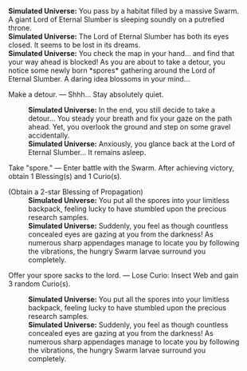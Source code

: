 {{Dialogue Start}}
:'''Simulated Universe:''' You pass by a habitat filled by a massive Swarm. A giant Lord of Eternal Slumber is sleeping soundly on a putrefied throne.
:'''Simulated Universe:''' The Lord of Eternal Slumber has both its eyes closed. It seems to be lost in its dreams.
:'''Simulated Universe:''' You check the map in your hand... and find that your way ahead is blocked! As you are about to take a detour, you notice some newly born *spores* gathering around the Lord of Eternal Slumber. A daring idea blossoms in your mind...
:{{DIcon|Star}} Make a detour. &mdash; Shhh... Stay absolutely quiet.
::'''Simulated Universe:''' In the end, you still decide to take a detour... You steady your breath and fix your gaze on the path ahead. Yet, you overlook the ground and step on some gravel accidentally.
::'''Simulated Universe:''' Anxiously, you glance back at the Lord of Eternal Slumber... It remains asleep.
:{{DIcon|Star}} Take "spore." &mdash; Enter battle with the Swarm. After achieving victory, obtain 1 Blessing(s) and 1 Curio(s).
:;(Obtain a 2-star Blessing of Propagation)
::'''Simulated Universe:''' You put all the spores into your limitless backpack, feeling lucky to have stumbled upon the precious research samples.
::'''Simulated Universe:''' Suddenly, you feel as though countless concealed eyes are gazing at you from the darkness! As numerous sharp appendages manage to locate you by following the vibrations, the hungry Swarm larvae surround you completely.
:{{DIcon|Star}} Offer your spore sacks to the lord. &mdash; Lose Curio: Insect Web and gain 3 random Curio(s).
::'''Simulated Universe:''' You put all the spores into your limitless backpack, feeling lucky to have stumbled upon the precious research samples.
::'''Simulated Universe:''' Suddenly, you feel as though countless concealed eyes are gazing at you from the darkness! As numerous sharp appendages manage to locate you by following the vibrations, the hungry Swarm larvae surround you completely.
{{Dialogue End}}